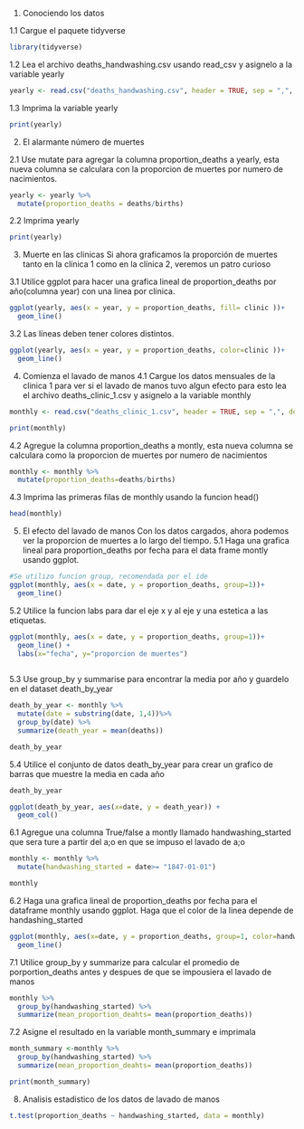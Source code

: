 1. Conociendo los datos

1.1 Cargue el paquete tidyverse
```r
library(tidyverse)
```

1.2 Lea el archivo deaths_handwashing.csv usando read_csv y asignelo a la variable yearly
```r
yearly <- read.csv("deaths_handwashing.csv", header = TRUE, sep = ",", dec = ".", fill = TRUE, encoding = "UTF-8")
```

1.3 Imprima la variable yearly
```r
print(yearly)
```

2. El alarmante número de muertes

2.1 Use mutate para agregar la columna proportion_deaths a yearly, esta nueva columna se calculara con la proporcion de muertes por numero de nacimientos.
```r
yearly <- yearly %>%
  mutate(proportion_deaths = deaths/births)
```

2.2 Imprima yearly
```r
print(yearly)
```

 3. Muerte en las clinicas
 Si ahora graficamos la proporción de muertes tanto en la clínica 1 como en la clínica 2, veremos un patro curioso
 
 3.1 Utilice ggplot para hacer una grafica lineal de proportion_deaths por año(columna year) con una linea por clinica.
 
```r
ggplot(yearly, aes(x = year, y = proportion_deaths, fill= clinic ))+
  geom_line()

```
 
 
 3.2 Las líneas deben tener colores distintos.
 
```r
ggplot(yearly, aes(x = year, y = proportion_deaths, color=clinic ))+
  geom_line()
```
 
 4. Comienza el lavado de manos
 4.1 Cargue los datos mensuales de la clinica 1 para ver si el lavado de manos tuvo algun efecto para esto lea el archivo deaths_clinic_1.csv y asignelo a la variable monthly
```r
monthly <- read.csv("deaths_clinic_1.csv", header = TRUE, sep = ",", dec = ".", fill = TRUE, encoding = "UTF-8")

print(monthly)
```

4.2 Agregue la columna proportion_deaths a montly, esta nueva columna se calculara como la proporcion de muertes por numero de nacimientos
```r
monthly <- monthly %>%
  mutate(proportion_deaths=deaths/births)
```

4.3 Imprima las primeras filas de monthly usando la funcion head()
```r
head(monthly)
```

5. El efecto del lavado de manos
Con los datos cargados, ahora podemos ver la proporcion de muertes a lo largo del tiempo.
5.1 Haga una grafica lineal para proportion_deaths por fecha para el data frame montly usando ggplot.
```r

#Se utilizo funcion group, recomendada por el ide
ggplot(monthly, aes(x = date, y = proportion_deaths, group=1))+
  geom_line()
```

5.2 Utilice la funcion labs para dar el eje x y al eje y una estetica a las etiquetas.
```r
ggplot(monthly, aes(x = date, y = proportion_deaths, group=1))+
  geom_line() +
  labs(x="fecha", y="proporcion de muertes")
  
```

5.3 Use group_by y summarise para encontrar la media por año y guardelo en el dataset death_by_year
```r
death_by_year <- monthly %>%
  mutate(date = substring(date, 1,4))%>%
  group_by(date) %>%
  summarize(death_year = mean(deaths))

death_by_year
```

5.4 Utilice el conjunto de datos death_by_year para crear un grafico de barras que muestre la media en cada año
```r
death_by_year

ggplot(death_by_year, aes(x=date, y = death_year)) +
  geom_col()
```

6.1 Agregue una columna True/false a montly llamado handwashing_started que sera ture a partir del a;o en que se impuso el lavado de a;o 

```r

monthly <- monthly %>%
  mutate(handwashing_started = date>= "1847-01-01")

monthly
```

6.2 Haga una grafica lineal de proportion_deaths por fecha para el dataframe monthly usando ggplot. Haga que el color de la linea depende de handashing_started

```r
ggplot(monthly, aes(x=date, y = proportion_deaths, group=1, color=handwashing_started))+
  geom_line()
```

7.1 Utilice group_by y summarize para calcular el promedio de porportion_deaths antes y despues de que se impousiera el lavado de manos

```r
monthly %>%
  group_by(handwashing_started) %>%
  summarize(mean_proportion_deahts= mean(proportion_deaths))
```

7.2 Asigne el resultado en la variable month_summary e imprimala
```r
month_summary <-monthly %>%
  group_by(handwashing_started) %>%
  summarize(mean_proportion_deahts= mean(proportion_deaths))

print(month_summary)
```

8. Analisis estadistico de los datos de lavado de manos

```r
t.test(proportion_deaths ~ handwashing_started, data = monthly)
```

